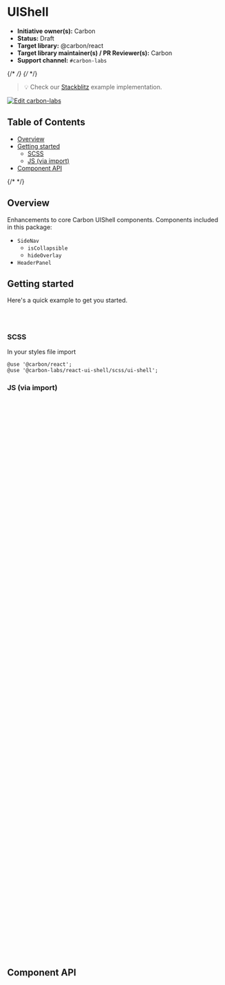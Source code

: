 
<Meta isTemplate />

# UIShell

- **Initiative owner(s):** Carbon
- **Status:** Draft
- **Target library:** @carbon/react
- **Target library maintainer(s) / PR Reviewer(s):** Carbon
- **Support channel:** `#carbon-labs`

{/* <!-- START doctoc generated TOC please keep comment here to allow auto update --> */}
{/* <!-- DON'T EDIT THIS SECTION, INSTEAD RE-RUN doctoc TO UPDATE --> */}

> 💡 Check our
> [Stackblitz](https://stackblitz.com/github/carbon-design-system/carbon-labs/tree/main/examples/react/UIShell)
> example implementation.

[![Edit carbon-labs](https://developer.stackblitz.com/img/open_in_stackblitz.svg)](https://stackblitz.com/github/carbon-design-system/carbon-labs/tree/main/examples/react/UIShell)

## Table of Contents

- [Overview](#overview)
- [Getting started](#getting-started)
  - [SCSS](#scss)
  - [JS (via import)](#js-via-import)
- [Component API](#component-api)

{/* <!-- END doctoc generated TOC please keep comment here to allow auto update --> */}

## Overview

Enhancements to core Carbon UIShell components. Components included in this
package:

- `SideNav`
  - `isCollapsible`
  - `hideOverlay`
- `HeaderPanel`

<Canvas of={UIShellStories.Default} />

## Getting started

Here's a quick example to get you started.

```bash
yarn add @carbon/react
yarn add @carbon-labs/react-ui-shell
```

### SCSS

In your styles file import

```
@use '@carbon/react';
@use '@carbon-labs/react-ui-shell/scss/ui-shell';
```

### JS (via import)

```javascript
import { SideNav, HeaderPanel } from '@carbon-labs/react-ui-shell/es/index';
import {
  SideNavItems,
  SideNavMenu,
  SideNavMenuItem,
  SideNavLink,
  SkipToContent,
  HeaderContainer,
  Header,
  HeaderName,
  Theme,
  HeaderMenuButton,
  SideNavDivider,
} from '@carbon/react';
import { Fade } from '@carbon/icons-react';

function App() {
  return (
    <Theme theme="g100">
      <HeaderContainer
        render={({ isSideNavExpanded, onClickSideNavExpand }) => (
          <>
            <Header aria-label="IBM Platform Name">
              <SkipToContent />
              <HeaderMenuButton
                aria-label={isSideNavExpanded ? 'Close menu' : 'Open menu'}
                onClick={onClickSideNavExpand}
                isActive={isSideNavExpanded}
                aria-expanded={isSideNavExpanded}
                isCollapsible
                isFixedNav
              />
              <HeaderName href="#" prefix="IBM">
                [Platform]
              </HeaderName>
              <HeaderPanel />
            </Header>
            <SideNav
              aria-label="Side navigation1"
              expanded={isSideNavExpanded}
              onSideNavBlur={onClickSideNavExpand}
              isCollapsible
              hideOverlay
              className="nav--global">
              <SideNavItems>
                <SideNavMenu renderIcon={Fade} title="Link">
                  <SideNavMenuItem href="#">Link</SideNavMenuItem>
                  <SideNavMenuItem href="#">Link</SideNavMenuItem>
                  <SideNavMenuItem href="#">Link</SideNavMenuItem>
                </SideNavMenu>
                <SideNavMenu renderIcon={Fade} title="Link">
                  <SideNavMenuItem href="#">Link</SideNavMenuItem>
                </SideNavMenu>
                <SideNavMenu renderIcon={Fade} title="Link">
                  <SideNavMenuItem href="#">Link</SideNavMenuItem>
                </SideNavMenu>
                <SideNavMenu renderIcon={Fade} title="Link">
                  <SideNavMenuItem href="#">Link</SideNavMenuItem>
                </SideNavMenu>
                <SideNavMenu renderIcon={Fade} title="Link">
                  <SideNavMenuItem href="#">Link</SideNavMenuItem>
                </SideNavMenu>
                <SideNavDivider />
                <SideNavLink renderIcon={Fade} href="#">
                  Link
                </SideNavLink>
                <SideNavLink renderIcon={Fade} href="#">
                  Link
                </SideNavLink>
                <SideNavMenu renderIcon={Fade} title="Link">
                  <SideNavMenuItem href="#">Link</SideNavMenuItem>
                  <SideNavMenuItem href="#">Link</SideNavMenuItem>
                  <SideNavMenuItem href="#">Link</SideNavMenuItem>
                </SideNavMenu>
              </SideNavItems>
            </SideNav>
            <Theme theme="white">
              <p>Content</p>
            </Theme>
          </>
        )}
      />
    </Theme>
  );
}

export default App;
```

## Component API

<ArgTypes />
